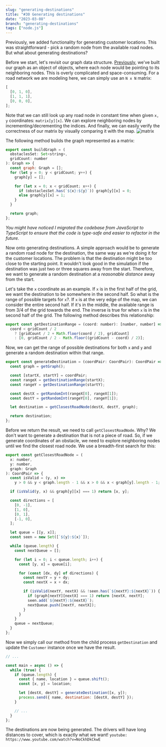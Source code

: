 ```yaml
---
slug: "generating-destinations"
title: "#30 Generating destinations"
date: "2023-03-08"
branch: "generating-destinations"
tags: ["node.js"]
---
```


Previously, we added functionality for generating customer locations. This was straightforward - pick a random node from the available road nodes. But what about generating destinations?

Before we start, let's revisit our graph data structure. [Previously](https://jurajmajerik.com/blog/build-graph/), we've built our graph as an object of objects, where each node would be pointing to its neighboring nodes. This is overly complicated and space-consuming. For a road network we are modeling here, we can simply use an `N x N` matrix:

```js
[
  [0, 1, 0],
  [1, 1, 1],
  [0, 0, 0],
];
```

Note that we can still look up any road node in constant time when given `x, y` coordinates: `matrix[y][x]`. We can explore neighboring nodes by incrementing/decrementing the indices. And finally, we can easily verify the correctness of our matrix by visually comparing it with the map.
![matrix](./img-2.png)

The following method builds the graph represented as a matrix:

```js
export const buildGraph = (
  obstaclesSet: Set<string>,
  gridCount: number
): Graph => {
  const graph: Graph = [];
  for (let y = 0; y < gridCount; y++) {
    graph[y] = [];

    for (let x = 0; x < gridCount; x++) {
      if (obstaclesSet.has(`${x}:${y}`)) graph[y][x] = 0;
      else graph[y][x] = 1;
    }
  }

  return graph;
};
```

_You might have noticed I migrated the codebase from JavaScript to TypeScript to ensure that the code is type-safe and easier to refactor in the future._

Now onto generating destinations. A simple approach would be to generate a random road node for the destination, the same way as we're doing it for the customer locations. The problem is that the destination might be too close to the starting point. It wouldn't look good in the simulation if the destination was just two or three squares away from the start. Therefore, we want to generate a random destination at a _reasonable distance_ away from the start.

Let's take the `x` coordinate as an example. If `x` is in the first half of the grid, we want the destination to be somewhere in the second half. So what is the range of possible targets for `x`?. If `x` is at the very edge of the map, we can consider the entire second half. If it's in the middle, the available range is from 3/4 of the grid towards the end. The inverse is true for when `x` is in the second half of the grid. The following method describes this relationship:

```js
export const getDestinationRange = (coord: number): [number, number] =>
  coord < gridCount / 2
    ? [gridCount / 2 + Math.floor(coord / 2), gridCount]
    : [0, gridCount / 2 - Math.floor((gridCount - coord) / 2)];
```

Now, we can get the range of possible destinations for both `x` and `y` and generate a random destination within that range.

```js
export const generateDestination = (coordPair: CoordPair): CoordPair => {
  const graph = getGraph();

  const [startX, startY] = coordPair;
  const rangeX = getDestinationRange(startX);
  const rangeY = getDestinationRange(startY);

  const destX = getRandomInt(rangeX[0], rangeX[1]);
  const destY = getRandomInt(rangeY[0], rangeY[1]);

  let destination = getClosestRoadNode(destX, destY, graph);

  return destination;
};
```

Before we return the result, we need to call `getClosestRoadNode`. Why? We don't want to generate a destination that is not a piece of road. So, if we generate coordinates of an obstacle, we need to explore neighboring nodes until we find the closest road node. We use a breadth-first search for this:

```js
export const getClosestRoadNode = (
  x: number,
  y: number,
  graph: Graph
): CoordPair => {
  const isValid = (y, x) =>
    y > 0 && y < graph.length - 1 && x > 0 && x < graph[y].length - 1;

  if (isValid(y, x) && graph[y][x] === 1) return [x, y];

  const directions = [
    [0, -1],
    [1, 0],
    [0, 1],
    [-1, 0],
  ];

  let queue = [[y, x]];
  const seen = new Set([`${y}:${x}`]);

  while (queue.length) {
    const nextQueue = [];

    for (let i = 0; i < queue.length; i++) {
      const [y, x] = queue[i];

      for (const [dx, dy] of directions) {
        const nextY = y + dy;
        const nextX = x + dx;

        if (isValid(nextY, nextX) && !seen.has(`${nextY}:${nextX}`)) {
          if (graph[nextY][nextX] === 1) return [nextX, nextY];
          seen.add(`${nextY}:${nextX}`);
          nextQueue.push([nextY, nextX]);
        }
      }
    }
    queue = nextQueue;
  }
};
```

Now we simply call our method from the child process `getDestination` and update the `Customer` instance once we have the result.

```js
// ...

const main = async () => {
  while (true) {
    if (queue.length) {
      const { name, location } = queue.shift();
      const [x, y] = location;

      let [destX, destY] = generateDestination([x, y]);
      process.send({ name, destination: [destX, destY] });
    }

    // ...
  }
};
```

The destinations are now being generated. The drivers will have long distances to cover, which is exactly what we want!
`youtube: https://www.youtube.com/watch?v=NoCkhDkCkwE`
